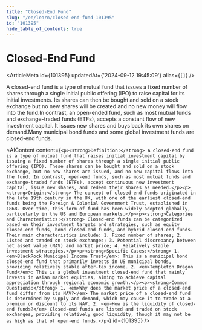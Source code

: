 ```yaml
---
title: "Closed-End Fund"
slug: "/en/learn/closed-end-fund-101395"
id: "101395"
hide_table_of_contents: true
---
```



# Closed-End Fund

<ArticleMeta id={101395} updatedAt={'2024-09-12 19:45:09'} alias={`[]`} />
<div className='border-solid border-b border-t-0 my-4 border-[var(--ifm-color-gray-300)]' />

A closed-end fund is a type of mutual fund that issues a fixed number of shares through a single initial public offering (IPO) to raise capital for its initial investments. Its shares can then be bought and sold on a stock exchange but no new shares will be created and no new money will flow into the fund.In contrast, an open-ended fund, such as most mutual funds and exchange-traded funds (ETFs), accepts a constant flow of new investment capital. It issues new shares and buys back its own shares on demand.Many municipal bond funds and some global investment funds are closed-end funds.

<AIContent content={`<p><strong>Definition:</strong> A closed-end fund is a type of mutual fund that raises initial investment capital by issuing a fixed number of shares through a single initial public offering (IPO). These shares can be bought and sold on a stock exchange, but no new shares are issued, and no new capital flows into the fund. In contrast, open-end funds, such as most mutual funds and exchange-traded funds (ETFs), accept continuous new investment capital, issue new shares, and redeem their shares as needed.</p><p><strong>Origin:</strong> The concept of closed-end funds originated in the late 19th century in the UK, with one of the earliest closed-end funds being the Foreign & Colonial Government Trust, established in 1868. Over time, this form of fund has been widely adopted globally, particularly in the US and European markets.</p><p><strong>Categories and Characteristics:</strong> Closed-end funds can be categorized based on their investment targets and strategies, such as equity closed-end funds, bond closed-end funds, and hybrid closed-end funds. Their main characteristics include: 1. Fixed number of shares; 2. Listed and traded on stock exchanges; 3. Potential discrepancy between net asset value (NAV) and market price; 4. Relatively stable investment strategies.</p><p><strong>Specific Cases:</strong> 1. <em>BlackRock Municipal Income Trust</em>: This is a municipal bond closed-end fund that primarily invests in US municipal bonds, providing relatively stable after-tax income. 2. <em>Templeton Dragon Fund</em>: This is a global investment closed-end fund that mainly invests in Asian market equities, aiming to achieve capital appreciation through regional economic growth.</p><p><strong>Common Questions:</strong> 1. <em>Why does the market price of a closed-end fund differ from its NAV?</em> The market price of a closed-end fund is determined by supply and demand, which may cause it to trade at a premium or discount to its NAV. 2. <em>How is the liquidity of closed-end funds?</em> Closed-end funds are listed and traded on stock exchanges, providing relatively good liquidity, though it may not be as high as that of open-end funds.</p>`} id={101395} />

